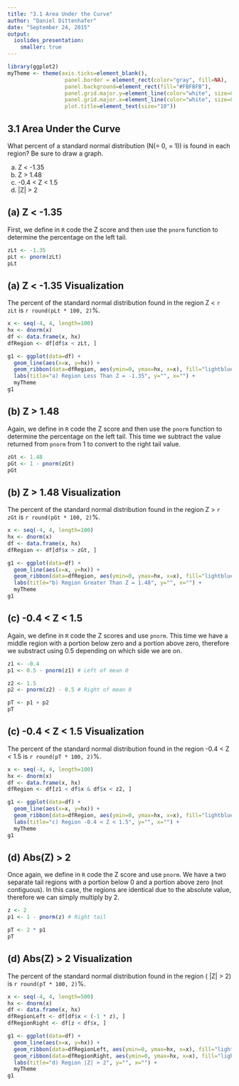 ```yaml
---
title: "3.1 Area Under the Curve"
author: "Daniel Dittenhafer"
date: "September 24, 2015"
output:
  ioslides_presentation:
    smaller: true
---
```

```r
library(ggplot2)
myTheme <- theme(axis.ticks=element_blank(),  
                  panel.border = element_rect(color="gray", fill=NA), 
                  panel.background=element_rect(fill="#FBFBFB"), 
                  panel.grid.major.y=element_line(color="white", size=0.5), 
                  panel.grid.major.x=element_line(color="white", size=0.5),
                  plot.title=element_text(size="10"))
```
<style type="text/css">
    ol { list-style-type: lower-alpha; }
</style>

## 3.1 Area Under the Curve

What percent of a standard normal distribution \(N(\mu = 0, \sigma = 1)\) is found in each region? Be sure to draw a graph.

a. Z < -1.35
b. Z >  1.48
c. -0.4 < Z < 1.5
d. |Z| > 2

## (a) Z < -1.35

First, we define in `R` code the Z score and then use the `pnorm` function to determine the percentage on the left tail. 

```r
zLt <- -1.35
pLt <- pnorm(zLt)
pLt
```


## (a) Z < -1.35 Visualization

The percent of the standard normal distribution found in the region Z < `r zLt` is `r round(pLt * 100, 2)`%.

```r
x <- seq(-4, 4, length=100)
hx <- dnorm(x)
df <- data.frame(x, hx)
dfRegion <- df[df$x < zLt, ]

g1 <- ggplot(data=df) + 
  geom_line(aes(x=x, y=hx)) + 
  geom_ribbon(data=dfRegion, aes(ymin=0, ymax=hx, x=x), fill="lightblue") +
  labs(title="a) Region Less Than Z = -1.35", y="", x="") +
  myTheme
g1
```

## (b) Z >  1.48

Again, we define in `R` code the Z score and then use the `pnorm` function to determine the percentage on the left tail. This time we subtract the value returned from `pnorm` from 1 to convert to the right tail value.

```r
zGt <- 1.48
pGt <- 1 - pnorm(zGt)
pGt
```

## (b) Z >  1.48 Visualization

The percent of the standard normal distribution found in the region Z > `r zGt` is `r round(pGt * 100, 2)`%.

```r
x <- seq(-4, 4, length=100)
hx <- dnorm(x)
df <- data.frame(x, hx)
dfRegion <- df[df$x > zGt, ]

g1 <- ggplot(data=df) + 
  geom_line(aes(x=x, y=hx)) + 
  geom_ribbon(data=dfRegion, aes(ymin=0, ymax=hx, x=x), fill="lightblue") +
  labs(title="b) Region Greater Than Z = 1.48", y="", x="") +
  myTheme
g1
```

## (c) -0.4 < Z < 1.5

Again, we define in `R` code the Z scores and use `pnorm`. This time we have a middle region with a portion below zero and a portion above zero, therefore we substract using 0.5 depending on which side we are on.

```r
z1 <- -0.4
p1 <- 0.5 - pnorm(z1) # Left of mean 0

z2 <- 1.5
p2 <- pnorm(z2) - 0.5 # Right of mean 0

pT <- p1 + p2
pT
```

## (c) -0.4 < Z < 1.5 Visualization

The percent of the standard normal distribution found in the region -0.4 < Z < 1.5 is `r round(pT * 100, 2)`%.

```r
x <- seq(-4, 4, length=100)
hx <- dnorm(x)
df <- data.frame(x, hx)
dfRegion <- df[z1 < df$x & df$x < z2, ]

g1 <- ggplot(data=df) + 
  geom_line(aes(x=x, y=hx)) + 
  geom_ribbon(data=dfRegion, aes(ymin=0, ymax=hx, x=x), fill="lightblue") +
  labs(title="c) Region -0.4 < Z < 1.5", y="", x="") +
  myTheme
g1
```

## (d) Abs(Z) > 2

Once again, we define in `R` code the Z score and use `pnorm`. We have a two separate tail regions with a portion below 0 and a portion above zero (not contiguous). In this case, the regions are identical due to the absolute value, therefore we can simply multiply by 2.

```r
z <- 2
p1 <- 1 - pnorm(z) # Right tail

pT <- 2 * p1
pT
```

## (d) Abs(Z) > 2 Visualization

The percent of the standard normal distribution found in the region \( |Z| > 2\) is `r round(pT * 100, 2)`%.

```r
x <- seq(-4, 4, length=500)
hx <- dnorm(x)
df <- data.frame(x, hx)
dfRegionLeft <- df[df$x < (-1 * z), ]
dfRegionRight <- df[z < df$x, ]

g1 <- ggplot(data=df) + 
  geom_line(aes(x=x, y=hx)) + 
  geom_ribbon(data=dfRegionLeft, aes(ymin=0, ymax=hx, x=x), fill="lightblue") +
  geom_ribbon(data=dfRegionRight, aes(ymin=0, ymax=hx, x=x), fill="lightblue") +
  labs(title="d) Region |Z| > 2", y="", x="") +
  myTheme
g1
```

